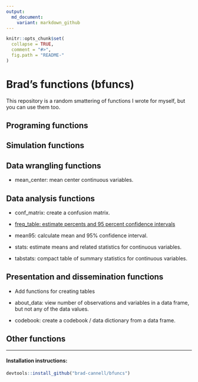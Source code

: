 ```yaml
---
output:
  md_document:
    variant: markdown_github
---
```


<!-- README.md is generated from README.Rmd. Please edit that file -->

```r
knitr::opts_chunk$set(
  collapse = TRUE,
  comment = "#>",
  fig.path = "README-"
)
```

# Brad's functions (bfuncs)

This repository is a random smattering of functions I wrote for myself, but you can use them too.

<!-- Need to make help vignettes and link to them below -->

## Programing functions

## Simulation functions

## Data wrangling functions

* mean_center: mean center continuous variables.

## Data analysis functions

* conf_matrix: create a confusion matrix.

* [freq_table: estimate percents and 95 percent confidence intervals](https://rawgit.com/brad-cannell/bfuncs/master/inst/doc/Frequency_Tables.html)

* mean95: calculate mean and 95% confidence interval.

* stats: estimate means and related statistics for continuous variables.

* tabstats: compact table of summary statistics for continuous variables.

## Presentation and dissemination functions

* Add functions for creating tables

* about_data: view number of observations and variables in a data frame, but not any of the data values.

* codebook: create a codebook / data dictionary from a data frame.

## Other functions

-------------------------------------------------------------------------------

#### Installation instructions:
```r
devtools::install_github("brad-cannell/bfuncs")
```


